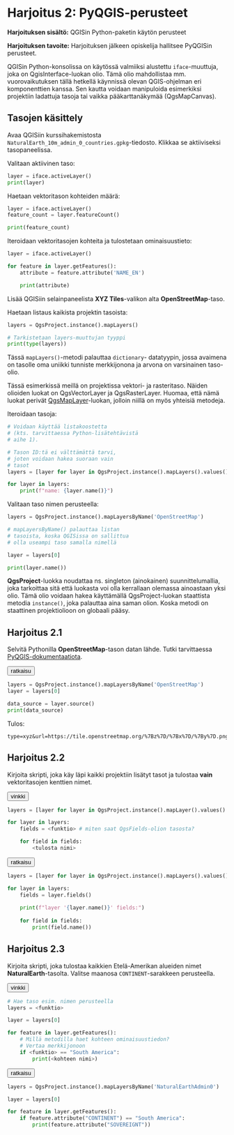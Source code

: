 # Harjoitus 2: PyQGIS-perusteet

**Harjoituksen sisältö:** QGISin Python-paketin käytön perusteet

**Harjoituksen tavoite:** Harjoituksen jälkeen opiskelija hallitsee PyQGISin perusteet.

QGISin Python-konsolissa on käytössä valmiiksi alustettu `iface`-muuttuja,
joka on QgisInterface-luokan olio. Tämä olio mahdollistaa mm. vuorovaikutuksen
tällä hetkellä käynnissä olevan QGIS-ohjelman eri komponenttien kanssa.
Sen kautta voidaan manipuloida esimerkiksi projektiin ladattuja
tasoja tai vaikka pääkarttanäkymää (QgsMapCanvas).

## Tasojen käsittely

Avaa QGISiin kurssihakemistosta `NaturalEarth_10m_admin_0_countries.gpkg`-tiedosto.
Klikkaa se aktiiviseksi tasopaneelissa.

Valitaan aktiivinen taso:

::: code-box
```python
layer = iface.activeLayer()
print(layer)
```
:::

Haetaan vektoritason kohteiden määrä:

::: code-box
```python
layer = iface.activeLayer()
feature_count = layer.featureCount()

print(feature_count)
```
:::

Iteroidaan vektoritasojen kohteita ja tulostetaan
ominaisuustieto:

::: code-box
```python
layer = iface.activeLayer()

for feature in layer.getFeatures():
    attribute = feature.attribute('NAME_EN')

    print(attribute)
```
:::

Lisää QGISiin selainpaneelista **XYZ Tiles**-valikon alta
**OpenStreetMap**-taso.

Haetaan listaus kaikista projektin tasoista:

::: code-box
```python
layers = QgsProject.instance().mapLayers()

# Tarkistetaan layers-muuttujan tyyppi
print(type(layers))
```
:::

Tässä `mapLayers()`-metodi palauttaa `dictionary`-
datatyypin, jossa avaimena on tasolle oma uniikki tunniste
merkkijonona ja arvona on varsinainen taso-olio.

::: hint-box
Tässä esimerkissä meillä on projektissa vektori- ja rasteritaso.
Näiden olioiden luokat on QgsVectorLayer ja QgsRasterLayer.
Huomaa, että nämä luokat perivät
[QgsMapLayer](https://qgis.org/pyqgis/master/core/QgsMapLayer.html)-luokan,
jolloin niillä on myös yhteisiä metodeja.
:::

Iteroidaan tasoja:

::: code-box
```python
# Voidaan käyttää listakoostetta
# (kts. tarvittaessa Python-lisätehtävistä
# aihe 1).

# Tason ID:tä ei välttämättä tarvi,
# joten voidaan hakea suoraan vain
# tasot
layers = [layer for layer in QgsProject.instance().mapLayers().values()]

for layer in layers:
    print(f"name: {layer.name()}")
```
:::

Valitaan taso nimen perusteella:

::: code-box
```python
layers = QgsProject.instance().mapLayersByName('OpenStreetMap')

# mapLayersByName() palauttaa listan
# tasoista, koska QGISissa on sallittua
# olla useampi taso samalla nimellä

layer = layers[0]

print(layer.name())
```
:::


::: hint-box
**QgsProject**-luokka noudattaa ns. singleton (ainokainen)
suunnittelumallia, joka tarkoittaa sitä että luokasta
voi olla kerrallaan olemassa ainoastaan yksi olio. Tämä
olio voidaan hakea käyttämällä QgsProject-luokan
staattista metodia `instance()`, joka palauttaa aina saman olion.
Koska metodi on staattinen projektiolioon on globaali pääsy.
:::

## Harjoitus 2.1

Selvitä Pythonilla **OpenStreetMap**-tason datan lähde.
Tutki tarvittaessa [PyQGIS-dokumentaatiota](https://qgis.org/pyqgis/latest/).

<button onclick="toggleAnswer(this)" class="btn answer_btn">ratkaisu</button>

::: hidden-box
::: code-box
```python
layers = QgsProject.instance().mapLayersByName('OpenStreetMap')
layer = layers[0]

data_source = layer.source()
print(data_source)
```
:::

Tulos:

```
type=xyz&url=https://tile.openstreetmap.org/%7Bz%7D/%7Bx%7D/%7By%7D.png&zmax=19&zmin=0
```
:::

## Harjoitus 2.2

Kirjoita skripti, joka käy läpi kaikki projektiin lisätyt tasot
ja tulostaa **vain** vektoritasojen kenttien nimet.

<button onclick="toggleAnswer(this)" class="btn answer_btn">vinkki</button>

::: hidden-box
::: code-box
```python
layers = [layer for layer in QgsProject.instance().mapLayer().values() <ehtolause>] # miten tarkistat onko kyseessä vektoritaso?

for layer in layers:
    fields = <funktio> # miten saat QgsFields-olion tasosta?

    for field in fields:
        <tulosta nimi>
```
:::
:::


<button onclick="toggleAnswer(this)" class="btn answer_btn">ratkaisu</button>

::: hidden-box
::: code-box
```python
layers = [layer for layer in QgsProject.instance().mapLayers().values() if layer.type() == QgsMapLayer.VectorLayer]

for layer in layers:
    fields = layer.fields()
    
    print(f"layer '{layer.name()}' fields:")
    
    for field in fields:
        print(field.name())
```
:::
:::

## Harjoitus 2.3

Kirjoita skripti, joka tulostaa kaikkien Etelä-Amerikan
alueiden nimet **NaturalEarth**-tasolta. Valitse maanosa
`CONTINENT`-sarakkeen perusteella.

<button onclick="toggleAnswer(this)" class="btn answer_btn">vinkki</button>

::: hidden-box
::: code-box
```python
# Hae taso esim. nimen perusteella
layers = <funktio>

layer = layers[0]

for feature in layer.getFeatures():
    # Millä metodilla haet kohteen ominaisuustiedon?
    # Vertaa merkkijonoon
    if <funktio> == "South America":
        print(<kohteen nimi>)
```
:::
:::

<button onclick="toggleAnswer(this)" class="btn answer_btn">ratkaisu</button>

::: hidden-box
::: code-box
```python
layers = QgsProject.instance().mapLayersByName('NaturalEarthAdmin0')

layer = layers[0]

for feature in layer.getFeatures():
    if feature.attribute("CONTINENT") == "South America":
        print(feature.attribute("SOVEREIGNT"))
```
:::
:::
